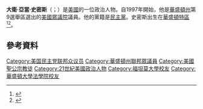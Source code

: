 {{Infobox officeholder
| 姓名          = 亞當·史密斯
| 原名          = David Adam Smith
| 圖像          =Adam Smith official photo.jpg
| 圖像說明      = 
| 性別                      = 男
| 出生日期                  = {{birth date and age|1965|6|15}}
| 出生地點                  = {{美國}}[[華盛頓特區|華盛頓特區]]
| 國籍                      = {{美國}}
| 政黨                      = [[民主黨_(美國)|民主黨]]
| 母校                      = {{le|西華盛頓大學|Western Washington University}}<br>[[福坦莫大學|福坦莫大學]]<br>[[華盛頓大學|華盛頓大學]]
}}
'''大衛·亞當·史密斯'''（{{Lang-en|David Adam Smith}}；{{bd|1965年|6月15日}}）是[[美國|美國]]的一位政治人物。自1997年開始，他是[[華盛頓州|華盛頓州]]第9選舉區選出的[[美國眾議院|美國眾議院]]議員。他的黨籍是[[民主黨_(美國)|民主黨]]。史密斯出生在[[華盛頓特區|華盛頓特區]]<ref>{{cite web|url=http://adamsmith.house.gov/biography/|title=U.S. Congressman Adam Smith biography|publisher=Office of U.S. Congressman Adam Smith|date=|accessdate=September 6, 2014|deadurl=yes|archiveurl=https://web.archive.org/web/20140907080403/http://adamsmith.house.gov/biography/|archivedate=2014年9月7日}}</ref><ref>{{cite web |url=http://freepages.genealogy.rootsweb.ancestry.com/~battle/reps/smithadam.htm |title=Adam Smith ancestry |publisher=Freepages.genealogy.rootsweb.ancestry.com |date= |accessdate=September 6, 2014 |archive-url=https://web.archive.org/web/20151018233234/http://freepages.genealogy.rootsweb.ancestry.com/~battle/reps/smithadam.htm |archive-date=2015-10-18 |dead-url=yes }}</ref>。

== 參考資料 ==
{{reflist}}

{{Commons category|Adam Smith (politician)}}

{{Authority control}}
{{Current members of the U.S. House of Representatives}}

{{DEFAULTSORT:Smith, Adam}}
[[Category:美国民主党联邦众议员|Category:美国民主党联邦众议员]]
[[Category:華盛頓州聯邦眾議員|Category:華盛頓州聯邦眾議員]]
[[Category:美國聖公宗教徒|Category:美國聖公宗教徒]]
[[Category:21世紀美國政治人物|Category:21世紀美國政治人物]]
[[Category:福坦莫大學校友|Category:福坦莫大學校友]]
[[Category:華盛頓大學法學院校友|Category:華盛頓大學法學院校友]]

{{美國政治人物小作品}}